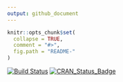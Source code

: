 ```yaml
---
output: github_document
---
```


<!-- README.md is generated from README.Rmd. Please edit that file -->

```r
knitr::opts_chunk$set(
  collapse = TRUE,
  comment = "#>",
  fig.path = "README-"
)
```

[![Build Status](https://travis-ci.org/IronistM/RGlassdoor.svg?branch=master)](https://travis-ci.org/IronistM/RGlassdoor)
[![CRAN_Status_Badge](http://www.r-pkg.org/badges/version/RGlassdoor)](https://cran.r-project.org/package=RGlassdoor)
